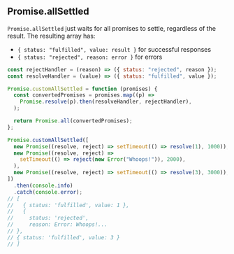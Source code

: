 
## Promise.allSettled

`Promise.allSettled` just waits for all promises to settle, regardless of the result. The resulting array has:

- `{ status: "fulfilled", value: result }` for successful responses
- `{ status: "rejected", reason: error }` for errors

```js
const rejectHandler = (reason) => ({ status: "rejected", reason });
const resolveHandler = (value) => ({ status: "fulfilled", value });

Promise.customAllSettled = function (promises) {
  const convertedPromises = promises.map((p) =>
    Promise.resolve(p).then(resolveHandler, rejectHandler),
  );

  return Promise.all(convertedPromises);
};

Promise.customAllSettled([
  new Promise((resolve, reject) => setTimeout(() => resolve(1), 1000)),
  new Promise((resolve, reject) =>
    setTimeout(() => reject(new Error("Whoops!")), 2000),
  ),
  new Promise((resolve, reject) => setTimeout(() => resolve(3), 3000)),
])
  .then(console.info)
  .catch(console.error);
// [
//   { status: 'fulfilled', value: 1 },
//   {
//     status: 'rejected',
//     reason: Error: Whoops!...
// },
// { status: 'fulfilled', value: 3 }
// ]
```
